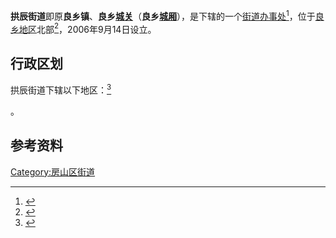 {{中国乡级行政区
|景观照片文件名 = Beijing Power Equipment Group (20200729132408).jpg
|景观照片描述 = [[北京电力设备总厂|北京电力设备总厂]]
|汉语拼音 = 
|其他语言 = 
|其他语言名称 = 
|旧称 = 
|地名出处 = 
|位置图文件名 = 
|位置图描述 = 
|自定义图片= 
|建置时间 = 2006年9月14日
|政府驻地 = 良乡中路39号
|毗邻 = 
|总面积 = 24.7平方公里
|总人口 = 
|总人口年份 = 
|户籍人口 = 
|户籍人口年份 = 
|常住人口 = 
|常住人口年份 = 
|人口密度 = 
|GDP = 
|GDP年份 = 
|邮政编码 = 
|电话区号 = 10
|官方网站 = 
|网站名称 = 
|11/01/11/011/000}}

'''拱辰街道'''即原'''良乡镇'''、'''良乡[[城关镇_(良乡县)|城关]]'''（'''良乡[[城厢区_(良乡县)|城厢]]'''），是{{PRC admin/fullname|11/01/11/011/000|3}}下辖的一个[[街道办事处|街道办事处]]<ref>{{PRC admin/ref sgc|{{PRC admin/parent|11/01/11/011/000}}}}</ref>，位于[[良乡地区|良乡地区]]北部<ref>{{cite news|url=http://news.sina.com.cn/c/2005-11-19/13007483770s.shtml|title=良乡新设两个街道办事处|publisher=[[北京日报|北京日报]]|date=2005-11-19|accessdate=2018-12-08|archive-date=2020-12-06|archive-url=https://web.archive.org/web/20201206155951/http://news.sina.com.cn/c/2005-11-19/13007483770s.shtml|dead-url=no}}</ref>，2006年9月14日设立。

== 行政区划 ==

拱辰街道下辖以下地区：<ref>{{PRC admin/ref sgc|11/01/11/011/000}}</ref>

{{PRC admin/children|11/01/11/011/000}}。

== 参考资料 ==

{{Reflist|2}}

{{房山区行政区划}}
{{北京行政区划小作品}}

[[Category:房山区街道|Category:房山区街道]]